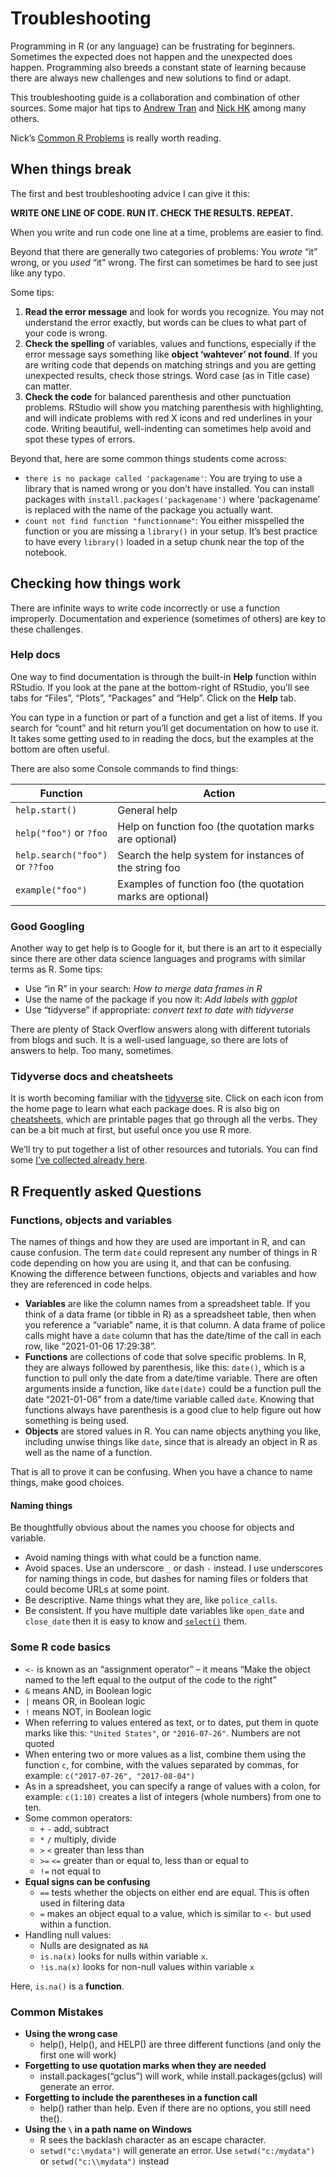 # Troubleshooting {#troubleshooting}

Programming in R (or any language) can be frustrating for beginners. Sometimes the expected does not happen and the unexpected does happen. Programming also breeds a constant state of learning because there are always new challenges and new solutions to find or adapt.

This troubleshooting guide is a collaboration and combination of other sources. Some major hat tips to [Andrew Tran](http://learn.r-journalism.com/en/) and [Nick HK](https://nickch-k.github.io/DataCommSlides/Lecture_04_Common_R_Problems.html) among many others.

Nick's [Common R Problems](https://nickch-k.github.io/DataCommSlides/Lecture_04_Common_R_Problems.html) is really worth reading.

## When things break

The first and best troubleshooting advice I can give it this:

**WRITE ONE LINE OF CODE. RUN IT. CHECK THE RESULTS. REPEAT.**

When you write and run code one line at a time, problems are easier to find.

Beyond that there are generally two categories of problems: You _wrote_ "it" wrong, or you _used_ "it" wrong. The first can sometimes be hard to see just like any typo.

Some tips:

1. **Read the error message** and look for words you recognize. You may not understand the error exactly, but words can be clues to what part of your code is wrong.
2. **Check the spelling** of variables, values and functions, especially if the error message says something like **object 'wahtever' not found**. If you are writing code that depends on matching strings and you are getting unexpected results, check those strings. Word case (as in Title case) can matter.
3. **Check the code** for balanced parenthesis and other punctuation problems. RStudio will show you matching parenthesis with highlighting, and will indicate problems with red X icons and red underlines in your code. Writing beautiful, well-indenting can sometimes help avoid and spot these types of errors.

Beyond that, here are some common things students come across:

- `there is no package called 'packagename'`: You are trying to use a library that is named wrong or you don't have installed. You can install packages with `install.packages('packagename')` where 'packagename' is replaced with the name of the package you actually want.
- `count not find function "functionname"`: You either misspelled the function or you are missing a `library()` in your setup. It's best practice to have every `library()` loaded in a setup chunk near the top of the notebook.

## Checking how things work

There are infinite ways to write code incorrectly or use a function improperly. Documentation and experience (sometimes of others) are key to these challenges.

### Help docs

One way to find documentation is through the built-in **Help** function within RStudio. If you look at the pane at the bottom-right of RStudio, you'll see tabs for "Files", "Plots", "Packages" and "Help". Click on the **Help** tab.

You can type in a function or part of a function and get a list of items. If you search for "count" and hit return you'll get documentation on how to use it. It takes some getting used to in reading the docs, but the examples at the bottom are often useful.

There are also some Console commands to find things:

| Function | Action |
| ------ | -------------------------------------------------- |
| `help.start()`   | General help |
| `help("foo")` or `?foo` | Help on function foo (the quotation marks are optional) |
| `help.search("foo")` or `??foo`    | Search the help system for instances of the string foo |
| `example("foo")`    | Examples of function foo (the quotation marks are optional) |


### Good Googling

Another way to get help is to Google for it, but there is an art to it especially since there are other data science languages and programs with similar terms as R. Some tips:

- Use "in R" in your search: *How to merge data frames in R*
- Use the name of the package if you now it: *Add labels with ggplot*
- Use "tidyverse" if appropriate: *convert text to date with tidyverse*

There are plenty of Stack Overflow answers along with different tutorials from blogs and such. It is a well-used language, so there are lots of answers to help. Too many, sometimes.

### Tidyverse docs and cheatsheets

It is worth becoming familiar with the [tidyverse](https://www.tidyverse.org/) site. Click on each icon from the home page to learn what each package does. R is also big on [cheatsheets](https://rstudio.com/resources/cheatsheets/), which are printable pages that go through all the verbs. They can be a bit much at first, but useful once you use R more.

We'll try to put together a list of other resources and tutorials. You can find some [I've collected already here](https://docs.google.com/document/d/1slMdrTLfxYt0mZO1G_Wlz1cOcGjCdgiJr7wzpcU9n1Y/edit?usp=sharing).

## R Frequently asked Questions

### Functions, objects and variables

The names of things and how they are used are important in R, and can cause confusion. The term `date` could represent any number of things in R code depending on how you are using it, and that can be confusing. Knowing the difference between functions, objects and variables and how they are referenced in code helps.

- **Variables** are like the column names from a spreadsheet table. If you think of a data frame (or tibble in R) as a spreadsheet table, then when you reference a "variable" name, it is that column. A data frame of police calls might have a `date` column that has the date/time of the call in each row, like "2021-01-06 17:29:38".
- **Functions** are collections of code that solve specific problems. In R, they are always followed by parenthesis, like this: `date()`, which is a function to pull only the date from a date/time variable. There are often arguments inside a function, like `date(date)` could be a function pull the date "2021-01-06" from a date/time variable called `date`. Knowing that functions always have parenthesis is a good clue to help figure out how something is being used.
- **Objects** are stored values in R. You can name objects anything you like, including unwise things like `date`, since that is already an object in R as well as the name of a function.

That is all to prove it can be confusing. When you have a chance to name things, make good choices.

#### Naming things

Be thoughtfully obvious about the names you choose for objects and variable. 

- Avoid naming things with what could be a function name.
- Avoid spaces. Use an underscore `_` or dash `-` instead. I use underscores for naming things in code, but dashes for naming files or folders that could become URLs at some point.
- Be descriptive. Name things what they are, like `police_calls`.
- Be consistent. If you have multiple date variables like `open_date` and `close_date` then it is easy to know and [`select()`](https://dplyr.tidyverse.org/reference/select.html) them.

### Some R code basics

* `<-` is known as an "assignment operator" -- it means "Make the object named to the left equal to the output of the code to the right"
* `&` means AND, in Boolean logic
* `|` means OR, in Boolean logic
* `!` means NOT, in Boolean logic
* When referring to values entered as text, or to dates, put them in quote marks like this: `"United States"`, or `"2016-07-26"`. Numbers are not quoted
* When entering two or more values as a list, combine them using the function `c`, for combine, with the values separated by commas, for example: `c("2017-07-26", "2017-08-04")`
* As in a spreadsheet, you can specify a range of values with a colon, for example: `c(1:10)` creates a list of integers (whole numbers) from one to ten.
* Some common operators:
	* `+` `-` add, subtract
	* `*` `/` multiply, divide
	* `>` `<` greater than less than
	* `>=` `<=` greater than or equal to, less than or equal to
	* `!=` not equal to
* **Equal signs can be confusing**
	* `==` tests whether the objects on either end are equal. This is often used in filtering data
	* `=` makes an object equal to a value, which is similar to `<-` but used within a function.
* Handling null values:
	* Nulls are designated as `NA`
	* `is.na(x)` looks for nulls within variable `x`.
	* `!is.na(x)` looks for non-null values within variable `x`

Here, `is.na()` is a **function**. 

### Common Mistakes

* **Using the wrong case**
	* help(), Help(), and HELP() are three different functions (and only the first one will work)
* **Forgetting to use quotation marks when they are needed**
	* install.packages("gclus") will work, while install.packages(gclus) will generate an error.
* **Forgetting to include the parentheses in a function call**
	* help() rather than help. Even if there are no options, you still need the().
* **Using the `\` in a path name on Windows**
	* R sees the backlash character as an escape character.
	* `setwd("c:\mydata")` will generate an error. Use `setwd("c:/mydata")` or `setwd("c:\\mydata")` instead

	
	